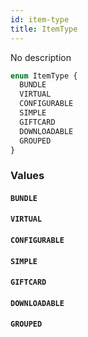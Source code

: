 ```yaml
---
id: item-type
title: ItemType
---
```


No description

```graphql
enum ItemType {
  BUNDLE
  VIRTUAL
  CONFIGURABLE
  SIMPLE
  GIFTCARD
  DOWNLOADABLE
  GROUPED
}
```

### Values

#### `BUNDLE`

#### `VIRTUAL`

#### `CONFIGURABLE`

#### `SIMPLE`

#### `GIFTCARD`

#### `DOWNLOADABLE`

#### `GROUPED`
